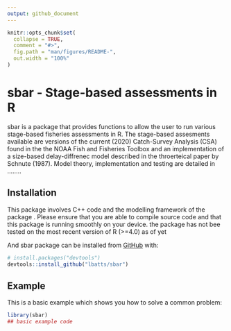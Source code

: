 ```yaml
---
output: github_document
---
```


<!-- README.md is generated from README.Rmd. Please edit that file -->

```r
knitr::opts_chunk$set(
  collapse = TRUE,
  comment = "#>",
  fig.path = "man/figures/README-",
  out.width = "100%"
)
```

# sbar - Stage-based assessments in R 

<!-- badges: start -->
<!-- badges: end -->

sbar is a package that provides functions to allow the user to run various stage-based fisheries assessments in R. The stage-based assesments available are versions of the current (2020) Catch-Survey Analysis (CSA) found in the the NOAA Fish and Fisheries Toolbox and an implementation of a size-based delay-diffrenec model described in the throerteical paper by Schnute (1987). Model theory, implementation and testing are detailed in ........

## Installation
This package involves C++ code and the modelling framework of the package \code{TMB}.  Please ensure that you are able to compile source code and that this package is running smoothly on your device. the package has not bee tested on the most recent version of R (>=4.0) as of yet 

And sbar package can be installed from [GitHub](https://github.com/) with:

``` r
# install.packages("devtools")
devtools::install_github("lbatts/sbar")
```
## Example

This is a basic example which shows you how to solve a common problem:

```r
library(sbar)
## basic example code
```
